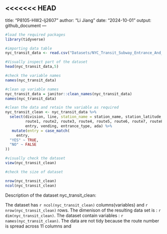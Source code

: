 <<<<<<< HEAD
---
title: "P8105-HW2-lj2607"
author: "Li Jiang"
date: "2024-10-01"
output: github_document
---

```r
#load the required packages
library(tidyverse)
```

```r
#importing data table
nyc_transit_data <- read.csv("Datasets/NYC_Transit_Subway_Entrance_And_Exit_Data.csv")

#Visually inspect part of the dataset
head(nyc_transit_data,5)
```

```r
#check the variable names
names(nyc_transit_data)

#clean up variable names
nyc_transit_data = janitor::clean_names(nyc_transit_data)
names(nyc_transit_data)
```

```r
#clean the data and retain the variable as required 
nyc_transit_clean <- nyc_transit_data %>%
  select(division, line, station_name = station_name, station_latitude, station_longitude, 
         route1, route2, route3, route4, route5, route6, route7, route8, route9, route10, route11,
         entry, vending, entrance_type, ada) %>%
   mutate(entry = case_match(
     entry,
  "YES" ~ TRUE,
  "NO" ~ FALSE
))

#visually check the dataset
view(nyc_transit_clean)
```

```r
#check the size of dataset

nrow(nyc_transit_clean)
ncol(nyc_transit_clean)
```

Description of the dataset nyc_transit_clean:

The dataset has `r ncol(nyc_transit_clean)` columns(variables) and `r nrow(nyc_transit_clean)` rows. The dimenison of the resulting data set is : `r dim(nyc_transit_clean)`. The dataset contain variables : `r names(nyc_transit_clean)`. The data are not tidy because the route number is spread across 11 columns and 
